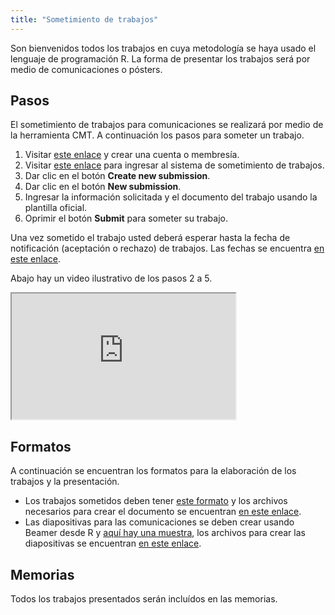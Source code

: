 ```yaml
---
title: "Sometimiento de trabajos"
---
```


Son bienvenidos todos los trabajos en cuya metodología se haya usado el lenguaje de programación R. La forma de presentar los trabajos será por medio de comunicaciones o pósters.

## Pasos
El sometimiento de trabajos para comunicaciones se realizará por medio de la herramienta CMT. A continuación los pasos para someter un trabajo.

1. Visitar [este enlace](https://cmt3.research.microsoft.com/User/Login){target="_blank"} y crear una cuenta o membresía.
1. Visitar [este enlace](https://cmt3.research.microsoft.com/RDay2023){target="_blank"} para ingresar al sistema de sometimiento de trabajos.
1. Dar clic en el botón __Create new submission__.
1. Dar clic en el botón __New submission__.
1. Ingresar la información solicitada y el documento del trabajo usando la plantilla oficial.
1. Oprimir el botón __Submit__ para someter su trabajo.

Una vez sometido el trabajo usted deberá esperar hasta la fecha de notificación (aceptación o rechazo) de trabajos. Las fechas se encuentra [en este enlace](fechas.html).

Abajo hay un video ilustrativo de los pasos 2 a 5.

<iframe src="https://drive.google.com/file/d/1BsaFUZQw1ZZlLnB_pw2MrqffZNwiN9_x/preview" width="358" height="201" allow="autoplay"></iframe>


## Formatos
A continuación se encuentran los formatos para la elaboración de los trabajos y la presentación.

- Los trabajos sometidos deben tener [este formato](https://rday-colombia.github.io/2023/documentos/Plantilla_trabajos_R_Day/Plantilla_trabajos_R_Day.pdf) y los archivos necesarios para crear el documento se encuentran [en este enlace](https://rday-colombia.github.io/2023/documentos/Plantilla_trabajos_R_Day.zip).
- Las diapositivas para las comunicaciones se deben crear usando Beamer desde R y [aquí hay una muestra](https://rday-colombia.github.io/2023/documentos/Plantilla_presentacion_R_Day/Plantilla_presentacion_R_Day.pdf), los archivos para crear las diapositivas se encuentran [en este enlace](https://rday-colombia.github.io/2023/documentos/Plantilla_presentacion_R_Day.zip). 

## Memorias
Todos los trabajos presentados serán incluídos en las memorias.


 